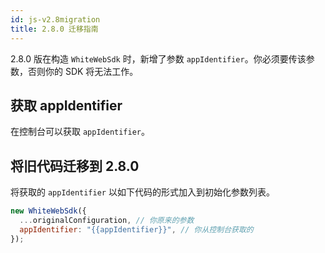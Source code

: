 ```yaml
---
id: js-v2.8migration
title: 2.8.0 迁移指南
---
```


2.8.0 版在构造 ``WhiteWebSdk`` 时，新增了参数 ``appIdentifier``。你必须要传该参数，否则你的 SDK 将无法工作。

## 获取 appIdentifier

在控制台可以获取 ``appIdentifier``。

## 将旧代码迁移到 2.8.0

将获取的 ``appIdentifier`` 以如下代码的形式加入到初始化参数列表。

```javascript
new WhiteWebSdk({
  ...originalConfiguration, // 你原来的参数
  appIdentifier: "{{appIdentifier}}", // 你从控制台获取的
});
```

